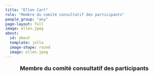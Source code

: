 ```yaml
---
title: "Ellen Cart"
role: "Membre du comité consultatif des participants"
people_group: "any"
page-layout: full
image: ellen.jpeg
about: 
  id: about
  template: jolla
  image-shape: round
  image: ellen.jpeg
---
```


<div style="text-align: center;">
  <p style="font-size: 18px; font-weight: bold;">Membre du comité consultatif des participants</p>
</div>



